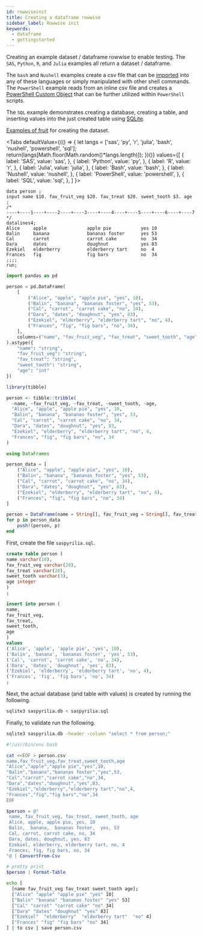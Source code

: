 ```yaml
---
id: rowwiseinit
title: Creating a dataframe rowwise
sidebar_label: Rowwise init
keywords:
  - dataframe
  - gettingstarted
---
```


Creating an example dataset / dataframe rowwise to enable testing.  The `SAS`, `Python`, `R`, and `Julia` examples all return a dataset / dataframe.

The `bash` and `Nushell` examples create a csv file that can be [imported](../io/readcsv) into any of these languages or simply manipulated with other shell commands.  The `PowerShell` example reads from an inline csv file and creates a [PowerShell Custom Object](https://docs.microsoft.com/en-us/powershell/scripting/learn/deep-dives/everything-about-pscustomobject?view=powershell-7) that can be further utilized within `PowerShell` scripts.

The `SQL` example demonstrates creating a database, creating a table, and inserting values into the just created table using [SQLite](https://www.sqlite.org/index.html).

[Examples of fruit](https://en.wikibooks.org/wiki/Wikijunior:Fruit_Alphabet/Complete) for creating the dataset.


<Tabs
  defaultValue={(() => {
    let langs = ['sas', 'py', 'r', 'julia', 'bash', 'nushell', 'powershell', 'sql'];
    return(langs[Math.floor(Math.random()*langs.length)]);
  })()}
  values={[
    { label: 'SAS', value: 'sas', },
    { label: 'Python', value: 'py', },
    { label: 'R', value: 'r', },
    { label: 'Julia', value: 'julia', },
    { label: 'Bash', value: 'bash', },
    { label: 'Nushell', value: 'nushell', },
    { label: 'PowerShell', value: 'powershell', },
    { label: 'SQL', value: 'sql', },
  ]
}>
<TabItem value="sas">

```sas
data person ;
input name $10. fav_fruit_veg $20. fav_treat $20. sweet_tooth $3. age ;
/*
----+----1----+----2----+----3----+----4----+----5----+----6----+----7
*/
datalines4;
Alice     apple               apple pie           yes 10
Balin     banana              bananas foster      yes 53
Cal       carrot              carrot cake         no  34
Dara      dates               doughnut            yes 83
Ezekiel   elderberry          elderberry tart     no  4
Frances   fig                 fig bars            no  34
;;;;
run;
```

</TabItem>
<TabItem value="py">

```py
import pandas as pd

person = pd.DataFrame(
    [
        ("Alice", "apple", "apple pie", "yes", 10),
        ("Balin", "banana", "bananas foster", "yes", 53),
        ("Cal", "carrot", "carrot cake", "no", 34),
        ("Dara", "dates", "doughnut", "yes", 83),
        ("Ezekiel", "elderberry", "elderberry tart", "no", 4),
        ("Frances", "fig", "fig bars", "no", 34),
    ],
    columns=("name", "fav_fruit_veg", "fav_treat", "sweet_tooth", "age"),
).astype({
    "name": "string",
    "fav_fruit_veg": "string",
    "fav_treat": "string",
    "sweet_tooth": "string",
    "age": "int"
})
```

</TabItem>
<TabItem value="r">

```r
library(tibble)

person <- tibble::tribble(
  ~name, ~fav_fruit_veg, ~fav_treat, ~sweet_tooth, ~age,
  "Alice", "apple", "apple pie", "yes", 10,
  "Balin", "banana", "bananas foster", "yes", 53,
  "Cal", "carrot", "carrot cake", "no", 34,
  "Dara", "dates", "doughnut", "yes", 83,
  "Ezekiel", "elderberry", "elderberry tart", "no", 4,
  "Frances", "fig", "fig bars", "no", 34
)
```

</TabItem>
<TabItem value="julia">

```julia
using DataFrames

person_data = [
    ("Alice", "apple", "apple pie", "yes", 10),
    ("Balin", "banana", "bananas foster", "yes", 53),
    ("Cal", "carrot", "carrot cake", "no", 34),
    ("Dara", "dates", "doughnut", "yes", 83),
    ("Ezekiel", "elderberry", "elderberry tart", "no", 4),
    ("Frances", "fig", "fig bars", "no", 34)
]

person = DataFrame(name = String[], fav_fruit_veg = String[], fav_treat = String[], sweet_tooth = String[], age = Int[])
for p in person_data
    push!(person, p)
end
```

</TabItem>

<TabItem value="sql">

First, create the file `saspyrilia.sql`.

```sql
create table person (
name varchar(10),
fav_fruit_veg varchar(20),
fav_treat varchar(20),
sweet_tooth varchar(3),
age integer
)
;

insert into person (
name,
fav_fruit_veg,
fav_treat,
sweet_tooth,
age
)
values
('Alice', 'apple', 'apple pie', 'yes', 10),
('Balin', 'banana', 'bananas foster', 'yes', 53),
('Cal', 'carrot', 'carrot cake', 'no', 34),
('Dara', 'dates', 'doughnut', 'yes', 83),
('Ezekiel', 'elderberry', 'elderberry tart', 'no', 4),
('Frances', 'fig', 'fig bars', 'no', 34)
;
```

Next, the actual database (and table with values) is created by running the following.

```bash
sqlite3 saspyrilia.db < saspyrilia.sql
```

Finally, to validate run the following.

```bash
sqlite3 saspyrilia.db -header -column "select * from person;"
```
</TabItem>

<TabItem value="bash">

```bash
#!/usr/bin/env bash

cat <<EOF > person.csv
name,fav_fruit_veg,fav_treat,sweet_tooth,age
"Alice","apple","apple pie","yes",10,
"Balin","banana","bananas foster","yes",53,
"Cal","carrot","carrot cake","no",34,
"Dara","dates","doughnut","yes",83,
"Ezekiel","elderberry","elderberry tart","no",4,
"Frances","fig","fig bars","no",34
EOF
```

</TabItem>

<TabItem value="powershell">

```powershell
$person = @"
 name, fav_fruit_veg, fav_treat, sweet_tooth, age
 Alice, apple, apple pie, yes, 10
 Balin,  banana,  bananas foster,  yes, 53
 Cal, carrot, carrot cake, no, 34
 Dara, dates, doughnut, yes, 83
 Ezekiel, elderberry, elderberry tart, no, 4
 Frances, fig, fig bars, no, 34
"@ | ConvertFrom-Csv

# pretty print
$person | Format-Table
```

</TabItem>

<TabItem value="nushell">

```bash
echo [
  [name fav_fruit_veg fav_treat sweet_tooth age];
  ["Alice" "apple" "apple pie" "yes" 10]
  ["Balin" "banana" "bananas foster" "yes" 53]
  ["Cal" "carrot" "carrot cake" "no" 34]
  ["Dara" "dates" "doughnut" "yes" 83]
  ["Ezekiel"  "elderberry"  "elderberry tart"  "no" 4]
  ["Frances" "fig" "fig bars" "no" 34]
] | to csv | save person.csv
```

</TabItem>
</Tabs>
